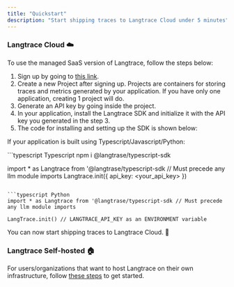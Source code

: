 ```yaml
---
title: "Quickstart"
description: "Start shipping traces to Langtrace Cloud under 5 minutes"
---
```


### Langtrace Cloud ☁️

To use the managed SaaS version of Langtrace, follow the steps below:

1. Sign up by going to [this link](https://langtrace.ai).
2. Create a new Project after signing up. Projects are containers for storing traces and metrics generated by your application. If you have only one application, creating 1 project will do.
3. Generate an API key by going inside the project.
4. In your application, install the Langtrace SDK and initialize it with the API key you generated in the step 3.
5. The code for installing and setting up the SDK is shown below:

If your application is built using Typescript/Javascript/Python:

<CodeGroup>
  ```typescript Typescript
  npm i @langtrase/typescript-sdk

import \* as Langtrace from '@langtrase/typescript-sdk // Must precede any llm module imports
Langtrace.init({ api_key: <your_api_key> })

````

```typescript Python
import * as Langtrace from '@langtrase/typescript-sdk // Must precede any llm module imports

LangTrace.init() // LANGTRACE_API_KEY as an ENVIRONMENT variable
````

</CodeGroup>

You can now start shipping traces to Langtrace Cloud. 🚀

### Langtrace Self-hosted 🏠

For users/organizations that want to host Langtrace on their own infrastructure, follow [these steps](self-hosting/overview) to get started.
